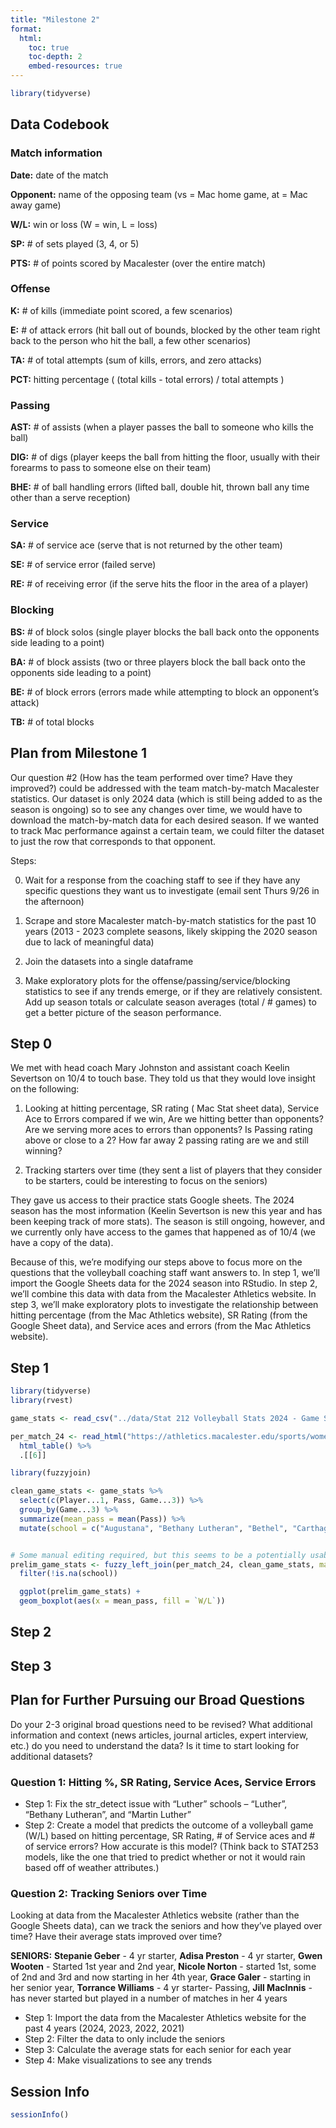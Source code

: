 ```yaml
---
title: "Milestone 2"
format:
  html:
    toc: true
    toc-depth: 2
    embed-resources: true
---
```


```r
library(tidyverse)
```

## Data Codebook

### Match information

**Date:** date of the match

**Opponent:** name of the opposing team (vs = Mac home game, at = Mac away game)

**W/L:** win or loss (W = win, L = loss)

**SP:** # of sets played (3, 4, or 5)

**PTS:** # of points scored by Macalester (over the entire match)

### Offense

**K:** # of kills (immediate point scored, a few scenarios)

**E:** # of attack errors (hit ball out of bounds, blocked by the other team right back to the person who hit the ball, a few other scenarios)

**TA:** # of total attempts (sum of kills, errors, and zero attacks)

**PCT:** hitting percentage ( (total kills - total errors) / total attempts )

### Passing

**AST:** # of assists (when a player passes the ball to someone who kills the ball)

**DIG:** # of digs (player keeps the ball from hitting the floor, usually with their forearms to pass to someone else on their team)

**BHE:** # of ball handling errors (lifted ball, double hit, thrown ball any time other than a serve reception)

### Service

**SA:** # of service ace (serve that is not returned by the other team)

**SE:** # of service error (failed serve)

**RE:** # of receiving error (if the serve hits the floor in the area of a player)

### Blocking

**BS:** # of block solos (single player blocks the ball back onto the opponents side leading to a point)

**BA:** # of block assists (two or three players block the ball back onto the opponents side leading to a point)

**BE:** # of block errors (errors made while attempting to block an opponent's attack)

**TB:** # of total blocks

## Plan from Milestone 1

Our question #2 (How has the team performed over time? Have they improved?) could be addressed with the team match-by-match Macalester statistics. Our dataset is only 2024 data (which is still being added to as the season is ongoing) so to see any changes over time, we would have to download the match-by-match data for each desired season. If we wanted to track Mac performance against a certain team, we could filter the dataset to just the row that corresponds to that opponent. 

Steps:

0. Wait for a response from the coaching staff to see if they have any specific questions they want us to investigate (email sent Thurs 9/26 in the afternoon)

1. Scrape and store Macalester match-by-match statistics for the past 10 years (2013 - 2023 complete seasons, likely skipping the 2020 season due to lack of meaningful data)

2. Join the datasets into a single dataframe

3. Make exploratory plots for the offense/passing/service/blocking statistics to see if any trends emerge, or if they are relatively consistent. Add up season totals or calculate season averages (total / # games) to get a better picture of the season performance.

## Step 0

We met with head coach Mary Johnston and assistant coach Keelin Severtson on 10/4 to touch base. They told us that they would love insight on the following:

1. Looking at hitting percentage, SR rating ( Mac Stat sheet data), Service Ace to Errors compared if we win,  Are we hitting better than opponents? Are we serving more aces to errors than opponents? Is Passing rating above or close to a 2? How far away 2 passing rating are we and still winning?  

2. Tracking starters over time (they sent a list of players that they consider to be starters, could be interesting to focus on the seniors)

They gave us access to their practice stats Google sheets. The 2024 season has the most information (Keelin Severtson is new this year and has been keeping track of more stats). The season is still ongoing, however, and we currently only have access to the games that happened as of 10/4 (we have a copy of the data). 

Because of this, we're modifying our steps above to focus more on the questions that the volleyball coaching staff want answers to. In step 1, we'll import the Google Sheets data for the 2024 season into RStudio. In step 2, we'll combine this data with data from the Macalester Athletics website. In step 3, we'll make exploratory plots to investigate the relationship between hitting percentage (from the Mac Athletics website), SR Rating (from the Google Sheet data), and Service aces and errors (from the Mac Athletics website).

## Step 1
```r
library(tidyverse)
library(rvest)

game_stats <- read_csv("../data/Stat 212 Volleyball Stats 2024 - Game Stats.csv")

per_match_24 <- read_html("https://athletics.macalester.edu/sports/womens-volleyball/stats/2024") %>%
  html_table() %>%
  .[[6]]
```

```r
library(fuzzyjoin)

clean_game_stats <- game_stats %>%
  select(c(Player...1, Pass, Game...3)) %>%
  group_by(Game...3) %>%
  summarize(mean_pass = mean(Pass)) %>%
  mutate(school = c("Augustana", "Bethany Lutheran", "Bethel", "Carthage", "Concordia", "Cornell", "Dominican", "Grinnell", "Lewis & Clark", "vs Luther", "Martin Luther", "Morris", "Monmouth", "Neb. Wesleyan", "Northland", "St. Norbert", "Superior"))


# Some manual editing required, but this seems to be a potentially usable function
prelim_game_stats <- fuzzy_left_join(per_match_24, clean_game_stats, match_fun = str_detect, by = c(Opponent = "school")) %>%
  filter(!is.na(school))

  ggplot(prelim_game_stats) +
  geom_boxplot(aes(x = mean_pass, fill = `W/L`))


```


## Step 2

## Step 3

## Plan for Further Pursuing our Broad Questions

Do your 2-3 original broad questions need to be revised?
What additional information and context (news articles, journal articles, expert interview, etc.) do you need to understand the data?
Is it time to start looking for additional datasets?

### Question 1: Hitting %, SR Rating, Service Aces, Service Errors 
- Step 1: Fix the str_detect issue with "Luther" schools -- "Luther", "Bethany Lutheran", and "Martin Luther" 
- Step 2: Create a model that predicts the outcome of a volleyball game (W/L) based on hitting percentage, SR Rating, # of Service aces and # of service errors? How accurate is this model? (Think back to STAT253 models, like the one that tried to predict whether or not it would rain based off of weather attributes.)

### Question 2: Tracking Seniors over Time
Looking at data from the Macalester Athletics website (rather than the Google Sheets data), can we track the seniors and how they've played over time? Have their average stats improved over time?

**SENIORS:** **Stepanie Geber** - 4 yr starter, **Adisa Preston** - 4 yr starter, **Gwen Wooten** - Started 1st year and 2nd year, **Nicole Norton** - started 1st, some of 2nd and 3rd and now starting in her 4th year, **Grace Galer** - starting in her senior year, **Torrance Williams** - 4 yr starter- Passing, **Jill MacInnis** - has never started but played in a number of matches in her 4 years

- Step 1: Import the data from the Macalester Athletics website for the past 4 years (2024, 2023, 2022, 2021)
- Step 2: Filter the data to only include the seniors
- Step 3: Calculate the average stats for each senior for each year
- Step 4: Make visualizations to see any trends


## Session Info

```r
sessionInfo()
```
